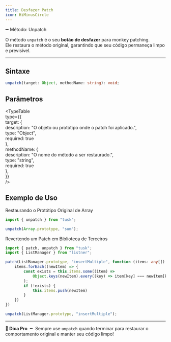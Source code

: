```yaml
---
title: Desfazer Patch  
icon: HiMinusCircle  
---  
```


<div className="w-full flex items-center justify-center"><span className="text-4xl font-bold">➖ Método: Unpatch</span></div>  

O método `unpatch` é o seu **botão de desfazer** para monkey patching.  
Ele restaura o método original, garantindo que seu código permaneça limpo e previsível.  

---

## Sintaxe  
```ts
unpatch(target: Object, methodName: string): void;
```

## Parâmetros  
<TypeTable  
  type={{  
    target: {  
      description: "O objeto ou protótipo onde o patch foi aplicado.",  
      type: "Object",  
      required: true  
    },  
    methodName: {  
      description: "O nome do método a ser restaurado.",  
      type: "string",  
      required: true  
    },  
  }}  
/>  

## Exemplo de Uso  
Restaurando o Protótipo Original de Array  
```ts title="restore.ts"
import { unpatch } from "tusk";

unpatch(Array.prototype, "sum");
```

Revertendo um Patch em Biblioteca de Terceiros  
```ts title="list.ts"
import { patch, unpatch } from "tusk";
import { ListManager } from "listner";

patch(ListManager.prototype, "insertMultiple", function (items: any[]) {
    items.forEach((newItem) => {
        const exists = this.items.some((item) => 
            Object.keys(newItem).every((key) => item[key] === newItem[key])
        );
        if (!exists) {
            this.items.push(newItem)
        }
    })
})

unpatch(ListManager.prototype, "insertMultiple");
```

---

**🧠 Dica Pro** ╺╸ Sempre use `unpatch` quando terminar para restaurar o comportamento original e manter seu código limpo!